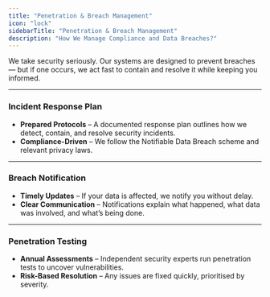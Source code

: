 ```yaml
---
title: "Penetration & Breach Management"
icon: "lock"
sidebarTitle: "Penetration & Breach Management"
description: "How We Manage Compliance and Data Breaches?"
---
```


We take security seriously. Our systems are designed to prevent breaches — but if one occurs, we act fast to contain and resolve it while keeping you informed.

---

### Incident Response Plan

- **Prepared Protocols** – A documented response plan outlines how we detect, contain, and resolve security incidents.
- **Compliance-Driven** – We follow the Notifiable Data Breach scheme and relevant privacy laws.

---

### Breach Notification

- **Timely Updates** – If your data is affected, we notify you without delay.
- **Clear Communication** – Notifications explain what happened, what data was involved, and what’s being done.

---

### Penetration Testing

- **Annual Assessments** – Independent security experts run penetration tests to uncover vulnerabilities.
- **Risk-Based Resolution** – Any issues are fixed quickly, prioritised by severity.

